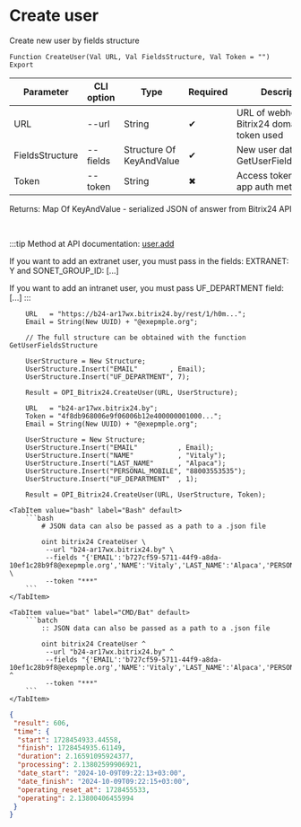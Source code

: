 ﻿---
sidebar_position: 3
description: Create user and other functions to work with Bitrix24 in the Open Integration Package, a free open-source integration library for 1C:Enterprise 8, OneScript and CLI
keywords: [1C, 1С, 1С:Enterprise, 1С:Enterprise 8.3, API, Integration, Services, Exchange, OneScript, CLI, Bitrix24]
---


# Create user
 Create new user by fields structure



`Function CreateUser(Val URL, Val FieldsStructure, Val Token = "") Export`

  | Parameter | CLI option | Type | Required | Description |
  |-|-|-|-|-|
  | URL | --url | String | &#x2714; | URL of webhook or a Bitrix24 domain, when token used |
  | FieldsStructure | --fields | Structure Of KeyAndValue | &#x2714; | New user data. See. GetUserFieldsStructure |
  | Token | --token | String | &#x2716; | Access token, when app auth method used |

  
  Returns:  Map Of KeyAndValue - serialized JSON of answer from Bitrix24 API

<br/>

:::tip
Method at API documentation: [user.add](https://dev.1c-bitrix.ru/rest_help/users/user_add.php)

If you want to add an extranet user, you must pass in the fields: EXTRANET: Y and SONET_GROUP_ID: [...]

If you want to add an intranet user, you must pass UF_DEPARTMENT field: [...]
:::
<br/>



```bsl title="1C:Enterprise/OneScript code example"
    URL   = "https://b24-ar17wx.bitrix24.by/rest/1/h0m...";
    Email = String(New UUID) + "@exepmple.org";

    // The full structure can be obtained with the function GetUserFieldsStructure

    UserStructure = New Structure;
    UserStructure.Insert("EMAIL"        , Email);
    UserStructure.Insert("UF_DEPARTMENT", 7);

    Result = OPI_Bitrix24.CreateUser(URL, UserStructure);

    URL   = "b24-ar17wx.bitrix24.by";
    Token = "4f8db968006e9f06006b12e400000001000...";
    Email = String(New UUID) + "@exepmple.org";

    UserStructure = New Structure;
    UserStructure.Insert("EMAIL"          , Email);
    UserStructure.Insert("NAME"           , "Vitaly");
    UserStructure.Insert("LAST_NAME"      , "Alpaca");
    UserStructure.Insert("PERSONAL_MOBILE", "88003553535");
    UserStructure.Insert("UF_DEPARTMENT"  , 1);

    Result = OPI_Bitrix24.CreateUser(URL, UserStructure, Token);
```
 

 <Tabs>
  
    <TabItem value="bash" label="Bash" default>
        ```bash
            # JSON data can also be passed as a path to a .json file
            
            oint bitrix24 CreateUser \
             --url "b24-ar17wx.bitrix24.by" \
             --fields "{'EMAIL':'b727cf59-5711-44f9-a8da-10ef1c28b9f8@exepmple.org','NAME':'Vitaly','LAST_NAME':'Alpaca','PERSONAL_MOBILE':'88003553535','UF_DEPARTMENT':1}" \
             --token "***"
        ```
    </TabItem>
  
    <TabItem value="bat" label="CMD/Bat" default>
        ```batch
            :: JSON data can also be passed as a path to a .json file
            
            oint bitrix24 CreateUser ^
             --url "b24-ar17wx.bitrix24.by" ^
             --fields "{'EMAIL':'b727cf59-5711-44f9-a8da-10ef1c28b9f8@exepmple.org','NAME':'Vitaly','LAST_NAME':'Alpaca','PERSONAL_MOBILE':'88003553535','UF_DEPARTMENT':1}" ^
             --token "***"
        ```
    </TabItem>
</Tabs>


```json title="Result"
{
 "result": 606,
 "time": {
  "start": 1728454933.44558,
  "finish": 1728454935.61149,
  "duration": 2.16591095924377,
  "processing": 2.13802599906921,
  "date_start": "2024-10-09T09:22:13+03:00",
  "date_finish": "2024-10-09T09:22:15+03:00",
  "operating_reset_at": 1728455533,
  "operating": 2.13800406455994
 }
}
```
